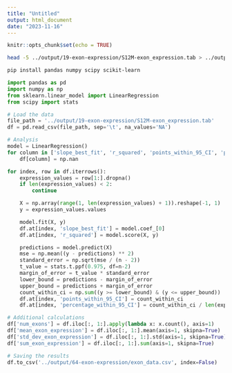 ```yaml
---
title: "Untitled"
output: html_document
date: "2023-11-16"
---
```


```r
knitr::opts_chunk$set(echo = TRUE)
```

```bash
head -5 ../output/19-exon-expression/S12M-exon_expression.tab > ../output/19-exon-expression/HEAD5-S12M-exon_expression.tab
```

```bash
pip install pandas numpy scipy scikit-learn
```



```python
import pandas as pd
import numpy as np
from sklearn.linear_model import LinearRegression
from scipy import stats

# Load the data
file_path = '../output/19-exon-expression/S12M-exon_expression.tab'
df = pd.read_csv(file_path, sep='\t', na_values='NA')

# Analysis
model = LinearRegression()
for column in ['slope_best_fit', 'r_squared', 'points_within_95_CI', 'percentage_within_95_CI']:
    df[column] = np.nan

for index, row in df.iterrows():
    expression_values = row[1:].dropna()
    if len(expression_values) < 2:
        continue

    X = np.array(range(1, len(expression_values) + 1)).reshape(-1, 1)
    y = expression_values.values

    model.fit(X, y)
    df.at[index, 'slope_best_fit'] = model.coef_[0]
    df.at[index, 'r_squared'] = model.score(X, y)

    predictions = model.predict(X)
    mse = np.mean((y - predictions) ** 2)
    standard_error = np.sqrt(mse / (n - 2))
    t_value = stats.t.ppf(0.975, df=n-2)
    margin_of_error = t_value * standard_error
    lower_bound = predictions - margin_of_error
    upper_bound = predictions + margin_of_error
    count_within_ci = np.sum((y >= lower_bound) & (y <= upper_bound))
    df.at[index, 'points_within_95_CI'] = count_within_ci
    df.at[index, 'percentage_within_95_CI'] = count_within_ci / len(expression_values) * 100

# Additional calculations
df['num_exons'] = df.iloc[:, 1:].apply(lambda x: x.count(), axis=1)
df['mean_exon_expression'] = df.iloc[:, 1:].mean(axis=1, skipna=True)
df['std_dev_exon_expression'] = df.iloc[:, 1:].std(axis=1, skipna=True)
df['sum_exon_expression'] = df.iloc[:, 1:].sum(axis=1, skipna=True)

# Saving the results
df.to_csv('../output/64-exon-expression/exon_data.csv', index=False)

```

